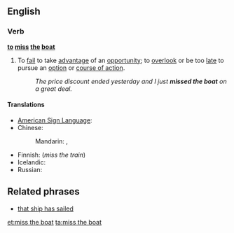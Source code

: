 ==English==

===Verb===
'''[[to]] [[miss]] [[the]] [[boat]]'''

# {{idiomatic}} To [[fail]] to take [[advantage]] of an [[opportunity]]; to [[overlook]] or be too [[late]] to pursue an [[option]] or [[course of action]].
#: ''The price discount ended yesterday and I just '''missed the boat''' on a great deal.''

====Translations====
{{trans-top|fail to take advantage of an opportunity}}
* [[American Sign Language]]: {{tø|ase|(TRAIN) 1@NearHand-FingerUp-1@InsideChesthigh-FingerUp 1@NearHand-FingerForward-1@DistalInsideChesthigh-FingerForward A@Chest-PalmBack CirclesVert|tr=[[TRAIN GO SORRY]]|xs=American Sign Language}} <!-- apologies for the messy link; common ASL idiom, expressed as best I can -->
* Chinese:
*: Mandarin: {{t|cmn|錯過機會|sc=Hani}}, {{t|cmn|错过机会|tr=cuòguò jīhuì|sc=Hani}}
{{trans-mid}}
* Finnish: {{t+|fi|myöhästyä}} {{t+|fi|juna|alt=junasta}} (''miss the train'')
* Icelandic: {{t-|is|verða af tækifæri}}
* Russian: {{t-|ru|поезд ушёл|tr=pójezd ušól}} {{qualifier|lit.: the train is gone}}
{{trans-bottom}}

==Related phrases==
* [[that ship has sailed]]

[[et:miss the boat]]
[[ta:miss the boat]]